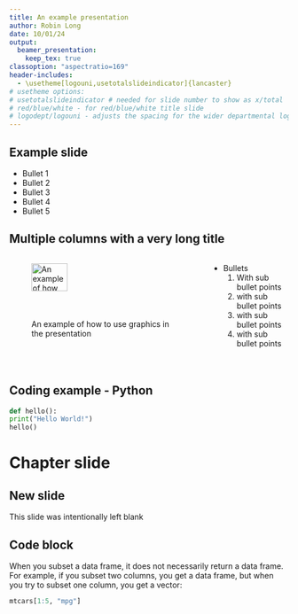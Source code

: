 ```yaml
---
title: An example presentation
author: Robin Long
date: 10/01/24
output:
  beamer_presentation:
    keep_tex: true
classoption: "aspectratio=169"
header-includes:
  - \usetheme[logouni,usetotalslideindicator]{lancaster}
# usetheme options:
# usetotalslideindicator # needed for slide number to show as x/total
# red/blue/white - for red/blue/white title slide
# logodept/logouni - adjusts the spacing for the wider departmental logos
---
```


## Example slide

- Bullet 1
- Bullet 2
- Bullet 3
- Bullet 4
- Bullet 5


## Multiple columns with a very long title

::: columns

:::: column
![An example of how to use graphics in the presentation](img/lu-logo.png){ height=50% }
::::

:::: column
- Bullets
  1. With sub bullet points
  2. with sub bullet points
  1. with sub bullet points
  3. with sub bullet points
::::

:::

## Coding example - Python

```python
def hello():
print("Hello World!")
hello()
```

# Chapter slide

## New slide

This slide was intentionally left blank

## Code block

When you subset a data frame, it does not necessarily return
a data frame. For example, if you subset two columns, you get
a data frame, but when you try to subset one column, you get
a vector:

```r
mtcars[1:5, "mpg"]
```
